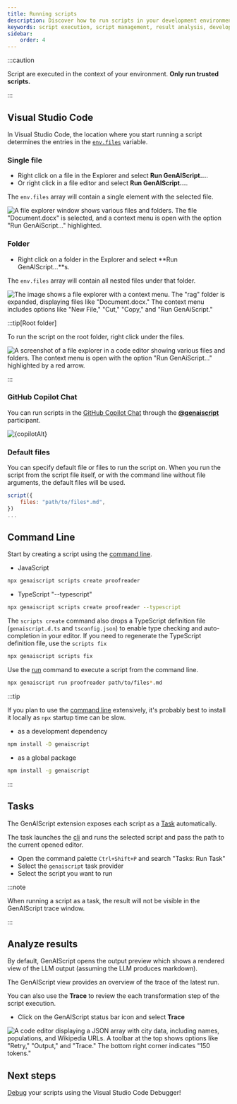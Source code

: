 ```yaml
---
title: Running scripts
description: Discover how to run scripts in your development environment, manage script execution, and interpret the results for enhanced productivity.
keywords: script execution, script management, result analysis, development automation, script workflow
sidebar:
    order: 4
---
```



:::caution

Script are executed in the context of your environment.
**Only run trusted scripts.**

:::

## Visual Studio Code

In Visual Studio Code, the location where you start running a script determines the entries in the [`env.files`](/genaiscript/reference/scripts/context) variable.

### Single file

- Right click on a file in the Explorer and select **Run GenAIScript...**.
- Or right click in a file editor and select **Run GenAIScript...**.

The `env.files` array will contain a single element with the selected file.

![A file explorer window shows various files and folders. The file "Document.docx" is selected, and a context menu is open with the option "Run GenAiScript..." highlighted.](../../../assets/vscode-file-run.png)

### Folder

- Right click on a folder in the Explorer and select **Run GenAIScript...**s.

The `env.files` array will contain all nested files under that folder.

![The image shows a file explorer with a context menu. The "rag" folder is expanded, displaying files like "Document.docx." The context menu includes options like "New File," "Cut," "Copy," and "Run GenAiScript."](../../../assets/vscode-folder-run.png)

:::tip[Root folder]

To run the script on the root folder, right click under the files.

![A screenshot of a file explorer in a code editor showing various files and folders. The context menu is open with the option "Run GenAiScript..." highlighted by a red arrow.](../../../assets/vscode-folder-run-root.png)

:::

### GitHub Copilot Chat

You can run scripts in the [GitHub Copilot Chat](https://code.visualstudio.com/docs/copilot/getting-started-chat) through the [**@genaiscript**](/genaiscript/reference/vscode/github-copilot-chat) participant.

<Image src={copilotSrc} alt={copilotAlt} loading="lazy" />

### Default files

You can specify default file or files to run the script on.
When you run the script from the script file itself, or with the command line without file arguments,
the default files will be used.

```js
script({
    files: "path/to/files*.md",
})
...
```

## Command Line

Start by creating a script using the [command line](/genaiscript/reference/cli).

- JavaScript

```sh
npx genaiscript scripts create proofreader
```

- TypeScript "--typescript"

```sh
npx genaiscript scripts create proofreader --typescript
```

The `scripts create` command also drops a TypeScript definition file (`genaiscript.d.ts` and `tsconfig.json`) to enable type checking and auto-completion
in your editor. If you need to regenerate the TypeScript definition file, use the `scripts fix`

```sh
npx genaiscript scripts fix
```

Use the [run](/genaiscript/reference/cli/run) command to execute a script from the command line.

```sh
npx genaiscript run proofreader path/to/files*.md
```

:::tip

If you plan to use the [command line](/genaiscript/reference/cli) extensively,
it's probably best to install it locally as `npx` startup time can be slow.

- as a development dependency

```sh
npm install -D genaiscript
```

- as a global package

```sh
npm install -g genaiscript
```

:::

## Tasks

The GenAIScript extension exposes each script as a [Task](https://code.visualstudio.com/docs/editor/tasks) automatically.

The task launches the [cli](/genaiscript/reference/cli) and runs the selected script and pass the path to the current opened editor.

- Open the command palette `Ctrl+Shift+P` and search "Tasks: Run Task"
- Select the `genaiscript` task provider
- Select the script you want to run

:::note

When running a script as a task, the result will not be visible in the GenAIScript trace window.

:::

## Analyze results

By default, GenAIScript opens the output preview which shows a rendered view of the LLM output (assuming the LLM produces markdown).

The GenAIScript view provides an overview of the trace of the latest run.

You can also use the **Trace** to review the each transformation step of the script execution.

- Click on the GenAIScript status bar icon and select **Trace**

![A code editor displaying a JSON array with city data, including names, populations, and Wikipedia URLs. A toolbar at the top shows options like "Retry," "Output," and "Trace." The bottom right corner indicates "150 tokens."](../../../assets/vscode-statusbar-trace.png)

## Next steps

[Debug](/genaiscript/getting-started/debugging-scripts) your scripts using the Visual Studio Code Debugger!
